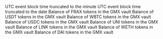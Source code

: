 <ParamField path="minute">
UTC event block time truncated to the minute
</ParamField>
<ParamField path="block_date">
UTC event block time truncated to the date
</ParamField>
<ParamField path="frax_balance">
Balance of FRAX tokens in the GMX vault
</ParamField>
<ParamField path="usdt_balance">
Balance of USDT tokens in the GMX vault
</ParamField>
<ParamField path="wbtc_balance">
Balance of WBTC tokens in the GMX vault
</ParamField>
<ParamField path="usdc_balance">
Balance of USDC tokens in the GMX vault
</ParamField>
<ParamField path="uni_balance">
Balance of UNI tokens in the GMX vault
</ParamField>
<ParamField path="link_balance">
Balance of LINK tokens in the GMX vault
</ParamField>
<ParamField path="weth_balance">
Balance of WETH tokens in the GMX vault
</ParamField>
<ParamField path="dai_balance">
Balance of DAI tokens in the GMX vault
</ParamField>

